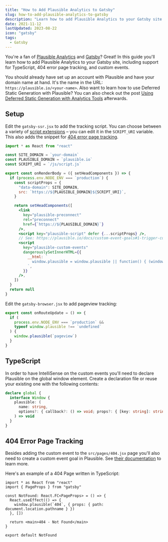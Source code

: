 ```yaml
---
title: "How to Add Plausible Analytics to Gatsby"
slug: how-to-add-plausible-analytics-to-gatsby
description: "Learn how to add Plausible Analytics to your Gatsby site. Also read how to add TypeScript types for Plausible and 404 page tracking."
date: 2021-11-12
lastUpdated: 2023-08-22
icon: "gatsby"
tags:
  - Gatsby
---
```


You're a fan of [Plausible Analytics](https://plausible.io) and [Gatsby](https://www.gatsbyjs.com/)? Great! In this guide you'll learn how to add Plausible Analytics to your Gatsby site, including support for TypeScript, 404 error page tracking, and custom events.

You should already have set up an account with Plausible and have your domain name at hand. It's the name in the URL: `https://plausible.io/<your-name>`. Also want to learn how to use Deferred Static Generation with Plausible? You can also check out the post [Using Deferred Static Generation with Analytics Tools](/react/using-deferred-static-generation-with-analytics-tools/) afterwards.

## Setup

Edit the `gatsby-ssr.jsx` to add the tracking script. You can choose between a variety of [script extensions](https://plausible.io/docs/script-extensions) – you can edit it in the `SCRIPT_URI` variable. This also adds the snippet for [404 error page tracking](https://plausible.io/docs/error-pages-tracking-404).

```jsx title="gatsby-ssr.jsx"
import * as React from "react"

const SITE_DOMAIN = `your-domain`
const PLAUSIBLE_DOMAIN = `plausible.io`
const SCRIPT_URI = `/js/script.js`

export const onRenderBody = ({ setHeadComponents }) => {
  if (process.env.NODE_ENV === `production`) {
    const scriptProps = {
      "data-domain": SITE_DOMAIN,
      src: `https://${PLAUSIBLE_DOMAIN}${SCRIPT_URI}`,
    }

    return setHeadComponents([
      <link
        key="plausible-preconnect"
        rel="preconnect"
        href={`https://${PLAUSIBLE_DOMAIN}`}
      />,
      <script key="plausible-script" defer {...scriptProps} />,
      // See: https://plausible.io/docs/custom-event-goals#1-trigger-custom-events-with-javascript-on-your-site
      <script
        key="plausible-custom-events"
        dangerouslySetInnerHTML={{
          __html: `
            window.plausible = window.plausible || function() { (window.plausible.q = window.plausible.q || []).push(arguments) };
          `,
        }}
      />,
    ])
  }
  return null
}
```

Edit the `gatsby-browser.jsx` to add pageview tracking:

```jsx title="gatsby-browser.jsx"
export const onRouteUpdate = () => {
  if (
    process.env.NODE_ENV === `production` &&
    typeof window.plausible !== `undefined`
  ) {
    window.plausible(`pageview`)
  }
}
```

## TypeScript

In order to have IntelliSense on the custom events you'll need to declare Plausible on the global window element. Create a declaration file or reuse your existing one with the following contents:

```ts
declare global {
  interface Window {
    plausible: (
      name: string,
      options?: { callback?: () => void; props?: { [key: string]: string } }
    ) => void
  }
}
```

## 404 Error Page Tracking

Besides adding the custom event to the `src/pages/404.jsx` page you'll also need to create a custom event goal in Plausible. See [their documentation](https://plausible.io/docs/error-pages-tracking-404) to learn more.

Here's an example of a 404 Page written in TypeScript:

```tsx title="src/pages/404.tsx" {5-7}
import * as React from "react"
import { PageProps } from "gatsby"

const NotFound: React.FC<PageProps> = () => {
  React.useEffect(() => {
    window.plausible(`404`, { props: { path: document.location.pathname } })
  }, [])

  return <main>404 - Not Found</main>
}

export default NotFound
```
